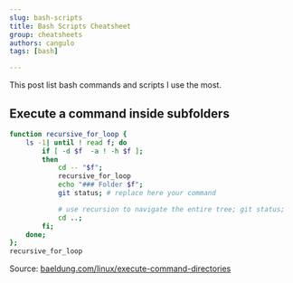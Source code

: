 ```yaml
---
slug: bash-scripts
title: Bash Scripts Cheatsheet
group: cheatsheets
authors: cangulo
tags: [bash]

---
```


This post list bash commands and scripts I use the most.

<!--truncate-->

## Execute a command inside subfolders

```bash
function recursive_for_loop { 
    ls -1| until ! read f; do
        if [ -d $f  -a ! -h $f ];
        then
            cd -- "$f";
            recursive_for_loop
            echo "### Folder $f"; 
            git status; # replace here your command

            # use recursion to navigate the entire tree; git status;
            cd ..;
        fi;
    done;
};
recursive_for_loop
```

Source: [baeldung.com/linux/execute-command-directories](https://www.baeldung.com/linux/execute-command-directories)